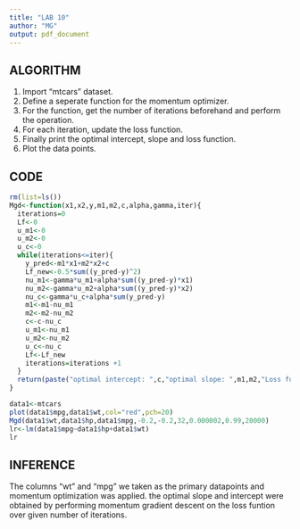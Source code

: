 ```yaml
---
title: "LAB 10"
author: "MG"
output: pdf_document
---
```



## ALGORITHM

1. Import "mtcars" dataset.
2. Define a seperate function for the momentum optimizer.
3. For the function, get the number of iterations beforehand and perform the operation.
4. For each iteration, update the loss function.
5. Finally print the optimal intercept, slope and loss function.
5. Plot the data points.

## CODE

```r
rm(list=ls())
Mgd<-function(x1,x2,y,m1,m2,c,alpha,gamma,iter){
  iterations=0
  Lf<-0
  u_m1<-0
  u_m2<-0
  u_c<-0
  while(iterations<=iter){
    y_pred<-m1*x1+m2*x2+c
    Lf_new<-0.5*sum((y_pred-y)^2)
    nu_m1<-gamma*u_m1+alpha*sum((y_pred-y)*x1)
    nu_m2<-gamma*u_m2+alpha*sum((y_pred-y)*x2)
    nu_c<-gamma*u_c+alpha*sum(y_pred-y)
    m1<-m1-nu_m1
    m2<-m2-nu_m2
    c<-c-nu_c
    u_m1<-nu_m1
    u_m2<-nu_m2
    u_c<-nu_c
    Lf<-Lf_new
    iterations=iterations +1
  }
  return(paste("optimal intercept: ",c,"optimal slope: ",m1,m2,"Loss function: ",Lf,"iterations: ",iterations))
}
```

```r

data1<-mtcars
plot(data1$mpg,data1$wt,col="red",pch=20)
Mgd(data1$wt,data1$hp,data1$mpg,-0.2,-0.2,32,0.000002,0.99,20000)
lr<-lm(data1$mpg~data1$hp+data1$wt)
lr
```

## INFERENCE

The columns "wt" and "mpg" we taken as the primary datapoints and momentum optimization was applied. the optimal slope and intercept were obtained by performing momentum gradient descent on the loss funtion over given number of iterations. 